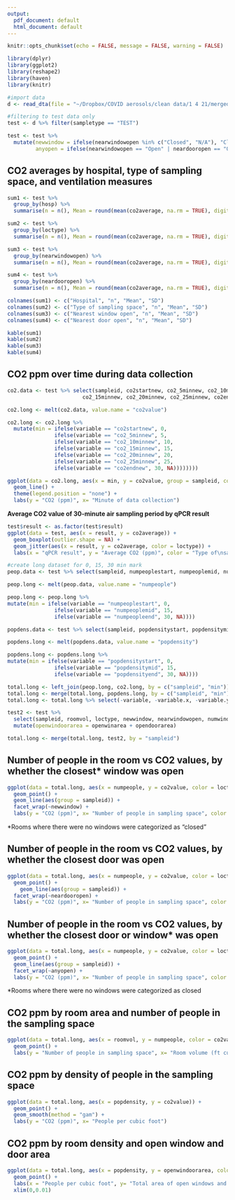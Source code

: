```yaml
---
output:
  pdf_document: default
  html_document: default
---
```


```r
knitr::opts_chunk$set(echo = FALSE, message = FALSE, warning = FALSE)
```

```r
library(dplyr)
library(ggplot2)
library(reshape2)
library(haven)
library(knitr)
```

```r
#import data
d <- read_dta(file = "~/Dropbox/COVID aerosols/clean data/1 4 21/mergeddata_1421.dta")

#filtering to test data only
test <- d %>% filter(sampletype == "TEST")

test <- test %>%
  mutate(newwindow = ifelse(nearwindowopen %in% c("Closed", "N/A"), "Closed", "Open"),
         anyopen = ifelse(nearwindowopen == "Open" | neardooropen == "Open", "Either Open", "Both Closed"))
```

## CO2 averages by hospital, type of sampling space, and ventilation measures
```r
sum1 <- test %>%
  group_by(hosp) %>%
  summarise(n = n(), Mean = round(mean(co2average, na.rm = TRUE), digits = 1), SD = round(sd(co2average, na.rm = TRUE), digits = 1))

sum2 <- test %>%
  group_by(loctype) %>%
  summarise(n = n(), Mean = round(mean(co2average, na.rm = TRUE), digits = 1), SD = round(sd(co2average, na.rm = TRUE), digits = 1))

sum3 <- test %>%
  group_by(nearwindowopen) %>%
  summarise(n = n(), Mean = round(mean(co2average, na.rm = TRUE), digits = 1), SD = round(sd(co2average, na.rm = TRUE), digits = 1))

sum4 <- test %>%
  group_by(neardooropen) %>%
  summarise(n = n(), Mean = round(mean(co2average, na.rm = TRUE), digits = 1), SD = round(sd(co2average, na.rm = TRUE), digits = 1))

colnames(sum1) <- c("Hospital", "n", "Mean", "SD")
colnames(sum2) <- c("Type of sampling space", "n", "Mean", "SD")
colnames(sum3) <- c("Nearest window open", "n", "Mean", "SD")
colnames(sum4) <- c("Nearest door open", "n", "Mean", "SD")

kable(sum1)
kable(sum2)
kable(sum3)
kable(sum4)

```

\newpage
## CO2 ppm over time during data collection 
```r
co2.data <- test %>% select(sampleid, co2startnew, co2_5minnew, co2_10minnew,
                        co2_15minnew, co2_20minnew, co2_25minnew, co2endnew)

co2.long <- melt(co2.data, value.name = "co2value")

co2.long <- co2.long %>%
  mutate(min = ifelse(variable == "co2startnew", 0, 
               ifelse(variable == "co2_5minnew", 5,
               ifelse(variable == "co2_10minnew", 10,
               ifelse(variable == "co2_15minnew", 15,
               ifelse(variable == "co2_20minnew", 20,
               ifelse(variable == "co2_25minnew", 25,
               ifelse(variable == "co2endnew", 30, NA))))))))

ggplot(data = co2.long, aes(x = min, y = co2value, group = sampleid, color = sampleid)) +
  geom_line() + 
  theme(legend.position = "none") +
  labs(y = "CO2 (ppm)", x= "Minute of data collection")
```
\newpage
**Average CO2 value of 30-minute air sampling period by qPCR result**  
```r
test$result <- as.factor(test$result)
ggplot(data = test, aes(x = result, y = co2average)) + 
  geom_boxplot(outlier.shape = NA) +
  geom_jitter(aes(x = result, y = co2average, color = loctype)) +
  labs(x = "qPCR result", y = "Average CO2 (ppm)", color = "Type of\nsampling space")
```

\newpage  
  
```r
#create long dataset for 0, 15, 30 min mark
peop.data <- test %>% select(sampleid, numpeoplestart, numpeoplemid, numpeopleend)

peop.long <- melt(peop.data, value.name = "numpeople")

peop.long <- peop.long %>%
mutate(min = ifelse(variable == "numpeoplestart", 0, 
               ifelse(variable == "numpeoplemid", 15,
               ifelse(variable == "numpeopleend", 30, NA))))

popdens.data <- test %>% select(sampleid, popdensitystart, popdensitymid, popdensityend)

popdens.long <- melt(popdens.data, value.name = "popdensity")

popdens.long <- popdens.long %>%
mutate(min = ifelse(variable == "popdensitystart", 0, 
               ifelse(variable == "popdensitymid", 15,
               ifelse(variable == "popdensityend", 30, NA))))

total.long <- left_join(peop.long, co2.long, by = c("sampleid", "min"))
total.long <- merge(total.long, popdens.long, by = c("sampleid", "min"))
total.long <- total.long %>% select(-variable, -variable.x, -variable.y)

test2 <- test %>% 
  select(sampleid, roomvol, loctype, newwindow, nearwindowopen, numwinopen, openwinarea, neardooropen, numdooropen, opendoorarea, anyopen) %>%
  mutate(openwindoorarea = openwinarea + opendoorarea)

total.long <- merge(total.long, test2, by = "sampleid")
```
## Number of people in the room vs CO2 values, by whether the closest* window was open  
```r
ggplot(data = total.long, aes(x = numpeople, y = co2value, color = loctype)) + 
  geom_point() +
  geom_line(aes(group = sampleid)) +
  facet_wrap(~newwindow) +
  labs(y = "CO2 (ppm)", x= "Number of people in sampling space", color = "Type of\nsampling space")
```
*Rooms where there were no windows were categorized as "closed"  

## Number of people in the room vs CO2 values, by whether the closest door was open
```r
ggplot(data = total.long, aes(x = numpeople, y = co2value, color = loctype)) + 
  geom_point() +
    geom_line(aes(group = sampleid)) +
  facet_wrap(~neardooropen) +
  labs(y = "CO2 (ppm)", x= "Number of people in sampling space", color = "Type of\nsampling space")
```

## Number of people in the room vs CO2 values, by whether the closest door or window* was open  
```r
ggplot(data = total.long, aes(x = numpeople, y = co2value, color = loctype)) + 
  geom_point() +
  geom_line(aes(group = sampleid)) +
  facet_wrap(~anyopen) +
  labs(y = "CO2 (ppm)", x= "Number of people in sampling space", color = "Type of\nsampling space")
```
*Rooms where there were no windows were categorized as closed  
\newpage
  
## CO2 ppm by room area and number of people in the sampling space
```r
ggplot(data = total.long, aes(x = roomvol, y = numpeople, color = co2value)) +
  geom_point() +
  labs(y = "Number of people in sampling space", x= "Room volume (ft cub)", color = "CO2 (ppm)")
```
\newpage
  
## CO2 ppm by density of people in the sampling space
```r
ggplot(data = total.long, aes(x = popdensity, y = co2value)) +
  geom_point() +
  geom_smooth(method = "gam") + 
  labs(y = "CO2 (ppm)", x= "People per cubic foot")
```
\newpage
  
## CO2 ppm by room density and open window and door area
```r
ggplot(data = total.long, aes(x = popdensity, y = openwindoorarea, color = co2value)) +
  geom_point() +
  labs(x = "People per cubic foot", y= "Total area of open windows and doors", color = "CO2 (ppm)") +
  xlim(0,0.01)
```



